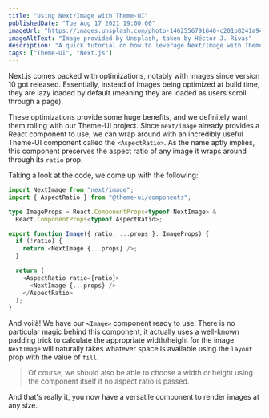 ```yaml
---
title: "Using Next/Image with Theme-UI"
publishedDate: "Tue Aug 17 2021 19:00:00"
imageUrl: "https://images.unsplash.com/photo-1462556791646-c201b8241a94?ixlib=rb-1.2.1&ixid=MnwxMjA3fDB8MHxwaG90by1wYWdlfHx8fGVufDB8fHx8&auto=format&fit=crop&w=1765&q=80"
imageAltText: "Image provided by Unsplash, taken by Héctor J. Rivas"
description: "A quick tutorial on how to leverage Next/Image with Theme-UI"
tags: ["Theme-UI", "Next.js"]
---
```


Next.js comes packed with optimizations, notably with images since version 10
got released. Essentially, instead of images being optimized at build time, they are
lazy loaded by default (meaning they are loaded as users scroll through a page).

These optimizations provide some huge benefits, and we definitely want them rolling with
our Theme-UI project. Since `next/image` already provides a React component to use, we can 
wrap around with an incredibly useful Theme-UI component called the `<AspectRatio>`. 
As the name aptly implies, this component preserves the aspect ratio of any image it wraps
around through its `ratio` prop.

Taking a look at the code, we come up with the following:

```typescript title="Image.tsx"
import NextImage from "next/image";
import { AspectRatio } from "@theme-ui/components";

type ImageProps = React.ComponentProps<typeof NextImage> &
  React.ComponentProps<typeof AspectRatio>;

export function Image({ ratio, ...props }: ImageProps) {
  if (!ratio) {
    return <NextImage {...props} />;
  }

  return (
    <AspectRatio ratio={ratio}>
      <NextImage {...props} />
    </AspectRatio>
  );
}
```

And voilà! We have our `<Image>` component ready to use. There is no particular
magic behind this component, it actually uses a well-known padding trick to 
calculate the appropriate width/height for the image. `NextImage` will naturally
takes whatever space is available using the `layout` prop with the value of `fill`.

> Of course, we should also be able to choose a width or height using the component
> itself if no aspect ratio is passed.

And that's really it, you now have a versatile component to render images at any
size.